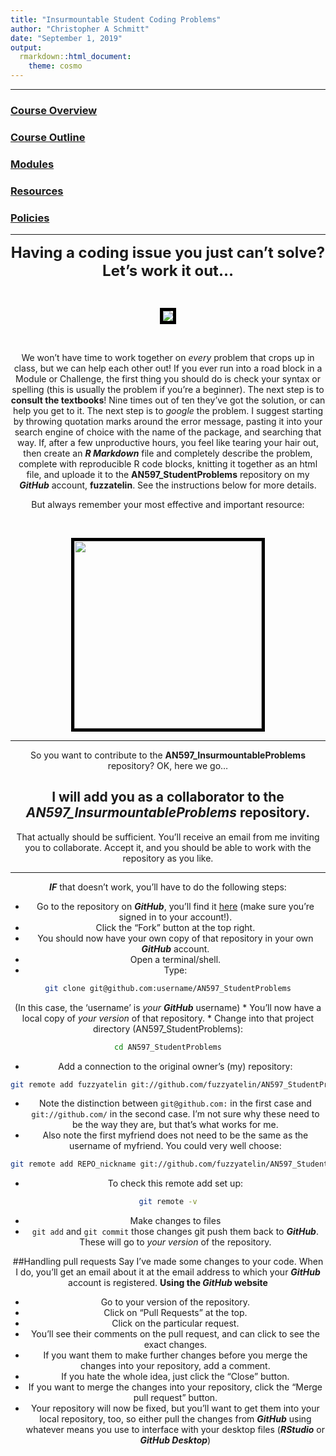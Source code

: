 ```yaml
---
title: "Insurmountable Student Coding Problems"
author: "Christopher A Schmitt"
date: "September 1, 2019"
output: 
  rmarkdown::html_document:
    theme: cosmo
---
```

***

### [Course Overview](https://fuzzyatelin.github.io/bioanth-stats/overview.html)
### [Course Outline](https://fuzzyatelin.github.io/bioanth-stats/outline.html)
### [Modules](https://fuzzyatelin.github.io/bioanth-stats/modules.html)
### [Resources](https://fuzzyatelin.github.io/bioanth-stats/resources.html)
### [Policies](https://fuzzyatelin.github.io/bioanth-stats/policies.html)

***

<center>

<font size="+2"><b>Having a coding issue you just can't solve? Let's work it out...</b></font></center><br>

<center><p><img src="http://68.media.tumblr.com/01b4d1a00391065bf8d902f2cd41c39e/tumblr_inline_ot293ujaT01rjrbqu_250.gif" style="border:5px solid black"></p>
</center><br>  

<center>
We won't have time to work together on *every* problem that crops up in class, but we can help each other out!  If you ever run into a road block in a Module or Challenge, the first thing you should do is check your syntax or spelling (this is usually the problem if you're a beginner). The next step is to **consult the textbooks**! Nine times out of ten they've got the solution, or can help you get to it. The next step is to *google* the problem. I suggest starting by throwing quotation marks around the error message, pasting it into your search engine of choice with the name of the package, and searching that way. If, after a few unproductive hours, you feel like tearing your hair out, then create an ***R Markdown*** file and completely describe the problem, complete with reproducible R code blocks, knitting it together as an html file, and uploade it to the **AN597_StudentProblems** repository on my ***GitHub*** account, **fuzzatelin**. See the instructions below for more details.

But always remember your most effective and important resource:

<br>
<center><p><img src=https://jules32.github.io/rmarkdown-website-tutorial/images/practicalDev_googleErrorMessage.jpg width="300px" style="border:5px solid black"></p>
</center>

***

So you want to contribute to the **AN597_InsurmountableProblems** repository? OK, here we go...

## I will add you as a collaborator to the *AN597_InsurmountableProblems* repository.

That actually should be sufficient. You'll receive an email from me inviting you to collaborate. Accept it, and you should be able to work with the repository as you like.

***

***IF*** that doesn't work, you'll have to do the following steps:

* Go to the repository on ***GitHub***, you'll find it [here](https://github.com/fuzzyatelin/AN597_StudentProblems) (make sure you're signed in to your account!).
* Click the "Fork" button at the top right.
* You should now have your own copy of that repository in your own ***GitHub*** account.
* Open a terminal/shell.
* Type:
```bash
git clone git@github.com:username/AN597_StudentProblems
```
(In this case, the 'username' is *your* ***GitHub*** username)
* You'll now have a local copy of *your version* of that repository.
* Change into that project directory (AN597_StudentProblems):
```bash
cd AN597_StudentProblems
```
* Add a connection to the original owner's (my) repository:
```bash
git remote add fuzzyatelin git://github.com/fuzzyatelin/AN597_StudentProblems
```
* Note the distinction between `git@github.com:` in the first case and `git://github.com/` in the second case. I’m not sure why these need to be the way they are, but that’s what works for me.
* Also note the first myfriend does not need to be the same as the username of myfriend. You could very well choose:
```bash
git remote add REPO_nickname git://github.com/fuzzyatelin/AN597_StudentProblems
```
* To check this remote add set up:
```bash
git remote -v
```
* Make changes to files
* `git add` and `git commit` those changes
git push them back to ***GitHub***. These will go to *your version* of the repository.

##Handling pull requests
Say I've made some changes to your code. When I do, you'll get an email about it at the email address to which your ***GitHub*** account is registered.
**Using the *GitHub* website**

* Go to your version of the repository.
* Click on “Pull Requests” at the top.
* Click on the particular request.
* You’ll see their comments on the pull request, and can click to see the exact changes.
* If you want them to make further changes before you merge the changes into your repository, add a comment.
* If you hate the whole idea, just click the “Close” button.
* If you want to merge the changes into your repository, click the “Merge pull request” button.
* Your repository will now be fixed, but you’ll want to get them into your local repository, too, so either pull the changes from ***GitHub*** using whatever means you use to interface with your desktop files (***RStudio*** or ***GitHub Desktop***)

